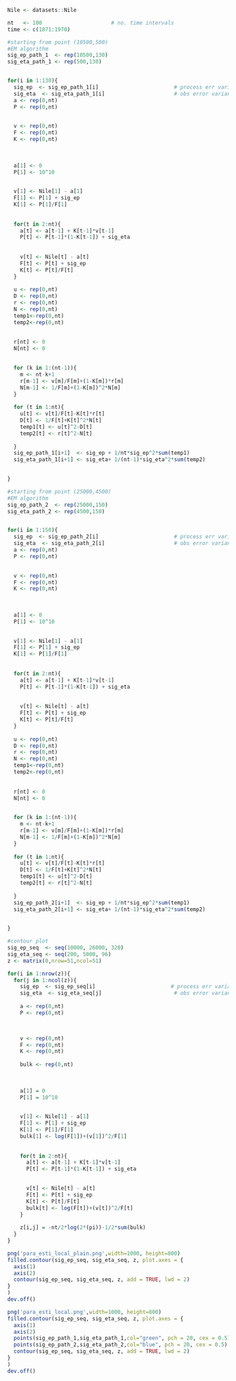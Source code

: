 
```r
Nile <- datasets::Nile

```

```r
nt   <- 100                      # no. time intervals
time <- c(1871:1970)
```

```r
#starting from point (10500,500)
#EM algorithm
sig_ep_path_1  <- rep(10500,130)
sig_eta_path_1 <- rep(500,130)


for(i in 1:130){
  sig_ep  <- sig_ep_path_1[i]                        # process err variance
  sig_eta  <- sig_eta_path_1[i]                      # obs error variance
  a <- rep(0,nt)
  P <- rep(0,nt)

  
  v <- rep(0,nt)
  F <- rep(0,nt)
  K <- rep(0,nt)
  
  
  
  a[1] <- 0
  P[1] <- 10^10

  
  v[1] <- Nile[1] - a[1]
  F[1] <- P[1] + sig_ep
  K[1] <- P[1]/F[1]
  
  
  for(t in 2:nt){
    a[t] <- a[t-1] + K[t-1]*v[t-1]
    P[t] <- P[t-1]*(1-K[t-1]) + sig_eta
    
    
    v[t] <- Nile[t] - a[t]
    F[t] <- P[t] + sig_ep
    K[t] <- P[t]/F[t]
  }
  
  u <- rep(0,nt)
  D <- rep(0,nt)
  r <- rep(0,nt)
  N <- rep(0,nt)
  temp1<-rep(0,nt)
  temp2<-rep(0,nt)
  
  
  r[nt] <- 0
  N[nt] <- 0

  
  for (k in 1:(nt-1)){
    m <- nt-k+1
    r[m-1] <- v[m]/F[m]+(1-K[m])*r[m]
    N[m-1] <- 1/F[m]+(1-K[m])^2*N[m]
  }
  
  for (t in 1:nt){
    u[t] <- v[t]/F[t]-K[t]*r[t]
    D[t] <- 1/F[t]+K[t]^2*N[t]
    temp1[t] <- u[t]^2-D[t]
    temp2[t] <- r[t]^2-N[t]
    
  }
  sig_ep_path_1[i+1]  <- sig_ep + 1/nt*sig_ep^2*sum(temp1)
  sig_eta_path_1[i+1] <- sig_eta+ 1/(nt-1)*sig_eta^2*sum(temp2)
  

}

```



```r
#starting from point (25000,4500)
#EM algorithm
sig_ep_path_2  <- rep(25000,150)
sig_eta_path_2 <- rep(4500,150)


for(i in 1:150){
  sig_ep  <- sig_ep_path_2[i]                        # process err variance
  sig_eta  <- sig_eta_path_2[i]                      # obs error variance
  a <- rep(0,nt)
  P <- rep(0,nt)

  
  v <- rep(0,nt)
  F <- rep(0,nt)
  K <- rep(0,nt)
  
  
  
  a[1] <- 0
  P[1] <- 10^10

  
  v[1] <- Nile[1] - a[1]
  F[1] <- P[1] + sig_ep
  K[1] <- P[1]/F[1]
  
  
  for(t in 2:nt){
    a[t] <- a[t-1] + K[t-1]*v[t-1]
    P[t] <- P[t-1]*(1-K[t-1]) + sig_eta
    
    
    v[t] <- Nile[t] - a[t]
    F[t] <- P[t] + sig_ep
    K[t] <- P[t]/F[t]
  }
  
  u <- rep(0,nt)
  D <- rep(0,nt)
  r <- rep(0,nt)
  N <- rep(0,nt)
  temp1<-rep(0,nt)
  temp2<-rep(0,nt)
  
  
  r[nt] <- 0
  N[nt] <- 0

  
  for (k in 1:(nt-1)){
    m <- nt-k+1
    r[m-1] <- v[m]/F[m]+(1-K[m])*r[m]
    N[m-1] <- 1/F[m]+(1-K[m])^2*N[m]
  }
  
  for (t in 1:nt){
    u[t] <- v[t]/F[t]-K[t]*r[t]
    D[t] <- 1/F[t]+K[t]^2*N[t]
    temp1[t] <- u[t]^2-D[t]
    temp2[t] <- r[t]^2-N[t]
    
  }
  sig_ep_path_2[i+1]  <- sig_ep + 1/nt*sig_ep^2*sum(temp1)
  sig_eta_path_2[i+1] <- sig_eta+ 1/(nt-1)*sig_eta^2*sum(temp2)
  

}
```




```r
#contour plot
sig_ep_seq  <- seq(10000, 26000, 320)
sig_eta_seq <- seq(200, 5000, 96)
z <- matrix(0,nrow=51,ncol=51)

for(i in 1:nrow(z)){
  for(j in 1:ncol(z)){
    sig_ep  <- sig_ep_seq[i]                        # process err variance
    sig_eta  <- sig_eta_seq[j]                       # obs error variance
    
    a <- rep(0,nt)
    P <- rep(0,nt)


    
    v <- rep(0,nt)
    F <- rep(0,nt)
    K <- rep(0,nt)
    
    bulk <- rep(0,nt)
    
    
    
    a[1] = 0
    P[1] = 10^10

    
    v[1] <- Nile[1] - a[1]
    F[1] <- P[1] + sig_ep
    K[1] <- P[1]/F[1]
    bulk[1] <- log(F[1])+(v[1])^2/F[1]
    
    
    for(t in 2:nt){
      a[t] <- a[t-1] + K[t-1]*v[t-1]
      P[t] <- P[t-1]*(1-K[t-1]) + sig_eta

      
      v[t] <- Nile[t] - a[t]
      F[t] <- P[t] + sig_ep
      K[t] <- P[t]/F[t]
      bulk[t] <- log(F[t])+(v[t])^2/F[t]
    }
    
    z[i,j] = -nt/2*log(2*(pi))-1/2*sum(bulk)
  }
}
```

```r
png('para_esti_local_plain.png',width=1000, height=800)
filled.contour(sig_ep_seq, sig_eta_seq, z, plot.axes = {
  axis(1)
  axis(2)
  contour(sig_ep_seq, sig_eta_seq, z, add = TRUE, lwd = 2)
}
)
dev.off()

```


```r
png('para_esti_local.png',width=1000, height=800)
filled.contour(sig_ep_seq, sig_eta_seq, z, plot.axes = {
  axis(1)
  axis(2)
  points(sig_ep_path_1,sig_eta_path_1,col="green", pch = 20, cex = 0.5)
  points(sig_ep_path_2,sig_eta_path_2,col="blue", pch = 20, cex = 0.5)
  contour(sig_ep_seq, sig_eta_seq, z, add = TRUE, lwd = 2)
}
)
dev.off()

```